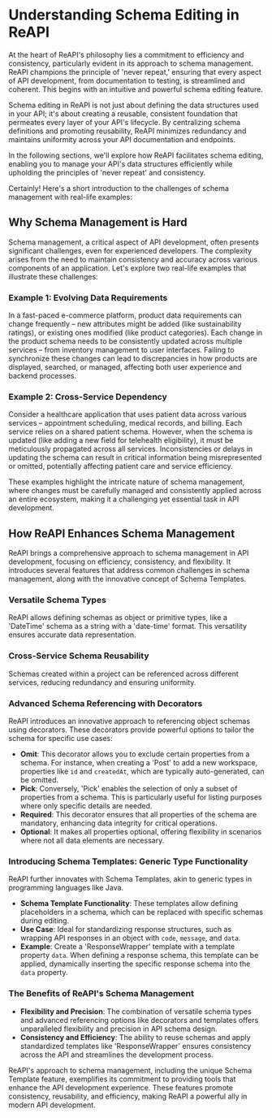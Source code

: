 # Understanding Schema Editing in ReAPI

At the heart of ReAPI's philosophy lies a commitment to efficiency and consistency, particularly evident in its approach to schema management. ReAPI champions the principle of 'never repeat,' ensuring that every aspect of API development, from documentation to testing, is streamlined and coherent. This begins with an intuitive and powerful schema editing feature.

Schema editing in ReAPI is not just about defining the data structures used in your API; it's about creating a reusable, consistent foundation that permeates every layer of your API's lifecycle. By centralizing schema definitions and promoting reusability, ReAPI minimizes redundancy and maintains uniformity across your API documentation and endpoints.

In the following sections, we'll explore how ReAPI facilitates schema editing, enabling you to manage your API's data structures efficiently while upholding the principles of 'never repeat' and consistency.

Certainly! Here's a short introduction to the challenges of schema management with real-life examples:

## Why Schema Management is Hard

Schema management, a critical aspect of API development, often presents significant challenges, even for experienced developers. The complexity arises from the need to maintain consistency and accuracy across various components of an application. Let's explore two real-life examples that illustrate these challenges:

### Example 1: Evolving Data Requirements

In a fast-paced e-commerce platform, product data requirements can change frequently – new attributes might be added (like sustainability ratings), or existing ones modified (like product categories). Each change in the product schema needs to be consistently updated across multiple services – from inventory management to user interfaces. Failing to synchronize these changes can lead to discrepancies in how products are displayed, searched, or managed, affecting both user experience and backend processes.

### Example 2: Cross-Service Dependency

Consider a healthcare application that uses patient data across various services – appointment scheduling, medical records, and billing. Each service relies on a shared patient schema. However, when the schema is updated (like adding a new field for telehealth eligibility), it must be meticulously propagated across all services. Inconsistencies or delays in updating the schema can result in critical information being misrepresented or omitted, potentially affecting patient care and service efficiency.

These examples highlight the intricate nature of schema management, where changes must be carefully managed and consistently applied across an entire ecosystem, making it a challenging yet essential task in API development.

## How ReAPI Enhances Schema Management

ReAPI brings a comprehensive approach to schema management in API development, focusing on efficiency, consistency, and flexibility. It introduces several features that address common challenges in schema management, along with the innovative concept of Schema Templates.

### Versatile Schema Types

ReAPI allows defining schemas as object or primitive types, like a 'DateTime' schema as a string with a 'date-time' format. This versatility ensures accurate data representation.

### Cross-Service Schema Reusability

Schemas created within a project can be referenced across different services, reducing redundancy and ensuring uniformity.

### Advanced Schema Referencing with Decorators

ReAPI introduces an innovative approach to referencing object schemas using decorators. These decorators provide powerful options to tailor the schema for specific use cases:

- **Omit**: This decorator allows you to exclude certain properties from a schema. For instance, when creating a 'Post' to add a new workspace, properties like `id` and `createdAt`, which are typically auto-generated, can be omitted.
- **Pick**: Conversely, 'Pick' enables the selection of only a subset of properties from a schema. This is particularly useful for listing purposes where only specific details are needed.
- **Required**: This decorator ensures that all properties of the schema are mandatory, enhancing data integrity for critical operations.
- **Optional**: It makes all properties optional, offering flexibility in scenarios where not all data elements are necessary.

### Introducing Schema Templates: Generic Type Functionality

ReAPI further innovates with Schema Templates, akin to generic types in programming languages like Java.

- **Schema Template Functionality**: These templates allow defining placeholders in a schema, which can be replaced with specific schemas during editing.
- **Use Case**: Ideal for standardizing response structures, such as wrapping API responses in an object with `code`, `message`, and `data`.
- **Example**: Create a 'ResponseWrapper' template with a template property `data`. When defining a response schema, this template can be applied, dynamically inserting the specific response schema into the `data` property.

### The Benefits of ReAPI's Schema Management

- **Flexibility and Precision**: The combination of versatile schema types and advanced referencing options like decorators and templates offers unparalleled flexibility and precision in API schema design.
- **Consistency and Efficiency**: The ability to reuse schemas and apply standardized templates like 'ResponseWrapper' ensures consistency across the API and streamlines the development process.

ReAPI's approach to schema management, including the unique Schema Template feature, exemplifies its commitment to providing tools that enhance the API development experience. These features promote consistency, reusability, and efficiency, making ReAPI a powerful ally in modern API development.
